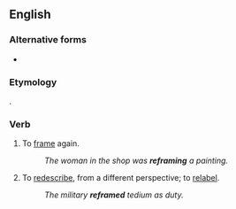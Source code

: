 {{also|re-frame}}
==English==

===Alternative forms===
* {{l|en|re-frame}}

===Etymology===
{{prefix|re|frame|lang=en}}.

===Verb===
{{en-verb|refram}}

# {{lb|en|transitive}} To [[frame]] again.
#: ''The woman in the shop was '''reframing''' a painting.''
# {{lb|en|transitive}} To [[redescribe]], from a different perspective; to [[relabel]].
#: ''The military '''reframed''' tedium as duty.''